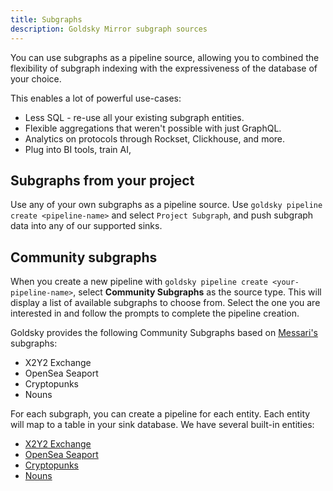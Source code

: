 ```yaml
---
title: Subgraphs
description: Goldsky Mirror subgraph sources
---
```


You can use subgraphs as a pipeline source, allowing you to combined the flexibility of subgraph indexing with the expressiveness of the database of your choice.

This enables a lot of powerful use-cases:

- Less SQL - re-use all your existing subgraph entities.
- Flexible aggregations that weren't possible with just GraphQL.
- Analytics on protocols through Rockset, Clickhouse, and more.
- Plug into BI tools, train AI,

## Subgraphs from your project

Use any of your own subgraphs as a pipeline source. Use `goldsky pipeline create <pipeline-name>` and select `Project Subgraph`, and push subgraph data into any of our supported sinks.

## Community subgraphs

When you create a new pipeline with `goldsky pipeline create <your-pipeline-name>`, select **Community Subgraphs** as the source type. This will display a list of available subgraphs to choose from. Select the one you are interested in and follow the prompts to complete the pipeline creation.

Goldsky provides the following Community Subgraphs based on [Messari's](https://github.com/messari/subgraphs) subgraphs:

- X2Y2 Exchange
- OpenSea Seaport
- Cryptopunks
- Nouns

For each subgraph, you can create a pipeline for each entity. Each entity will map to a table in your sink database. We have several built-in entities:

- [X2Y2 Exchange](/mirror/supported-tables/x2y2)
- [OpenSea Seaport](/mirror/supported-tables/opensea-seaport)
- [Cryptopunks](/mirror/supported-tables/cryptopunks)
- [Nouns](/mirror/supported-tables/nouns)
